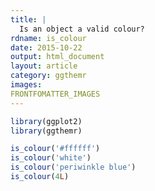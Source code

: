 ```yaml
---
title: |
  Is an object a valid colour?
rdname: is_colour
date: 2015-10-22
output: html_document
layout: article
category: ggthemr
images:
FRONTFOMATTER_IMAGES
---
```


```r
library(ggplot2)
library(ggthemr)
```

```r

is_colour('#ffffff')
is_colour('white')
is_colour('periwinkle blue')
is_colour(4L)



```
